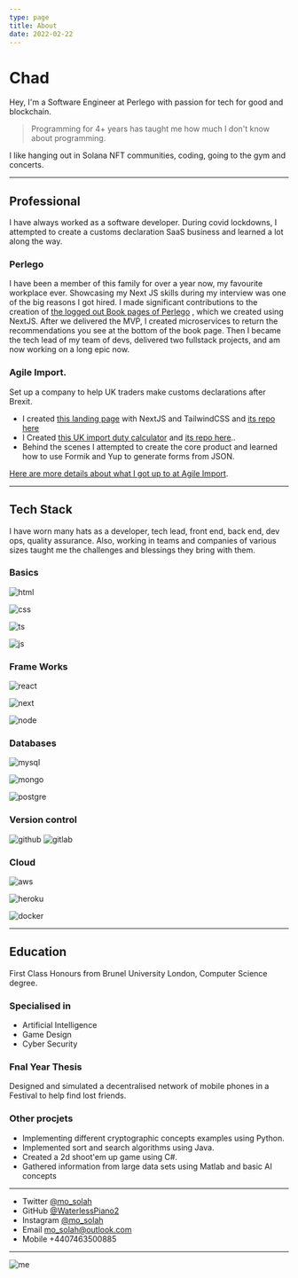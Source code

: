 ```yaml
---
type: page
title: About
date: 2022-02-22
---
```



# Chad

Hey, I'm a Software Engineer at Perlego with passion for tech for good and blockchain.

> Programming for 4+ years has taught me how much I don't know about programming.

I like hanging out in Solana NFT communities, coding, going to the gym and concerts.

---

## Professional

I have always worked as a software developer.
During covid lockdowns, I attempted to create a customs declaration SaaS business and learned a lot along the way.

### Perlego

I have been a member of this family for over a year now, my favourite workplace ever.
Showcasing my Next JS skills during my interview was one of the big reasons I got hired.
I made significant contributions to the creation of <a href="https://www.perlego.com/book/3042820/nfts-for-dummies-pdf" target="_blank">the logged out Book pages of Perlego</a> , which we created using NextJS.
After we delivered the MVP, I created microservices to return the recommendations you see at the bottom of the book page.
Then I became the tech lead of my team of devs, delivered two fullstack projects, and am now working on a long epic now.

### Agile Import.

Set up a company to help UK traders make customs declarations after Brexit.

- I created <a href="https://www.agileimport.co.uk/" target="_blank">this landing page</a> with NextJS and TailwindCSS and
  <a href="https://github.com/Agile-Import/marketing" target="_blank">
    its repo here
  </a>
- I Created <a href="http://calcofduty.co.uk" target="_blank">this UK import duty calculator</a> and <a href="https://github.com/WaterlessPiano2/Duty" target="_blank">its repo here</a>..
- Behind the scenes I attempted to create the core product and learned how to use Formik and Yup to generate forms from JSON.

[Here are more details about what I got up to at Agile Import](/posts/agileImport).

---

## Tech Stack

I have worn many hats as a developer, tech lead, front end, back end, dev ops, quality assurance. Also, working in teams and companies of various sizes taught me the challenges and blessings they bring with them.

### Basics

<Image
  src="/images/tech/html.svg"
  alt="html"
  width={75}
  height={75}
  priority
  className="next-image"
/>

<Image
  src="/images/tech/css.svg"
  alt="css"
  width={75}
  height={75}
  priority
  className="next-image"
/>

<Image
  src="/images/tech/ts.svg"
  alt="ts"
  width={75}
  height={75}
  priority
  className="next-image"
/>

<Image
  src="/images/tech/js.svg"
  alt="js"
  width={75}
  height={75}
  priority
  className="next-image"
/>

### Frame Works

<Image
  src="/images/tech/react.svg"
  alt="react"
  width={75}
  height={75}
  priority
  className="next-image"
/>

<Image
  src="/images/tech/next.svg"
  alt="next"
  width={75}
  height={75}
  priority
  className="next-image"
/>

<Image
  src="/images/tech/node.svg"
  alt="node"
  width={75}
  height={75}
  priority
  className="next-image"
/>

### Databases

<Image
  src="/images/tech/mysql.svg"
  alt="mysql"
  width={75}
  height={75}
  priority
  className="next-image"
/>

<Image
  src="/images/tech/mongo.svg"
  alt="mongo"
  width={75}
  height={75}
  priority
  className="next-image"
/>

<Image
  src="/images/tech/pg.svg"
  alt="postgre"
  width={75}
  height={75}
  priority
  className="next-image"
/>

### Version control

<Image
  src="/images/tech/git.svg"
  alt="github"
  width={75}
  height={75}
  priority
  className="next-image"
/>
<Image
  src="/images/tech/lab.svg"
  alt="gitlab"
  width={75}
  height={75}
  priority
  className="next-image"
/>

### Cloud

<Image
  src="/images/tech/aws.svg"
  alt="aws"
  width={75}
  height={75}
  priority
  className="next-image"
/>

<Image
  src="/images/tech/heroku.svg"
  alt="heroku"
  width={75}
  height={75}
  priority
  className="next-image"
/>

<Image
  src="/images/tech/docker.svg"
  alt="docker"
  width={75}
  height={75}
  priority
  className="next-image"
/>

---

## Education

First Class Honours from Brunel University London, Computer Science degree.

### Specialised in

- Artificial Intelligence
- Game Design
- Cyber Security

### Fnal Year Thesis

Designed and simulated a decentralised network of mobile phones in a Festival to help find lost friends.

### Other procjets

- Implementing different cryptographic concepts examples using Python.
- Implemented sort and search algorithms using Java.
- Created a 2d shoot'em up game using C#.
- Gathered information from large data sets using Matlab and basic AI concepts

---

- Twitter [@mo_solah](https://twitter.com/mo_solah)
- GitHub [@WaterlessPiano2](https://github.com/WaterlessPiano2)
- Instagram [@mo_solah](https://instagram.com/mo_solah)
- Email mo_solah@outlook.com
- Mobile +4407463500885

---

<Image
  src="/images/me.jpg"
  alt="me"
  width={1960}
  height={4032}
  priority
  className="next-image"
/>
